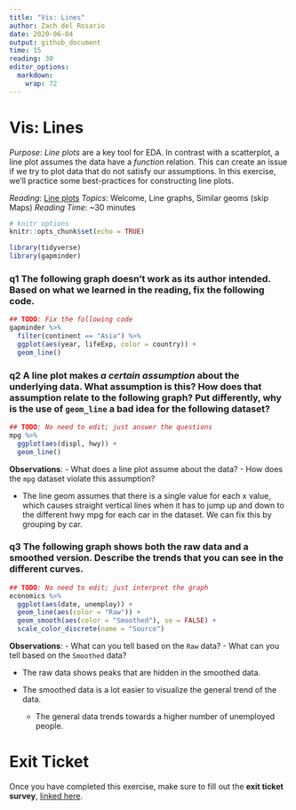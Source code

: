 ```yaml
---
title: "Vis: Lines"
author: Zach del Rosario
date: 2020-06-04
output: github_document
time: 15
reading: 30
editor_options: 
  markdown: 
    wrap: 72
---
```


# Vis: Lines

*Purpose*: *Line plots* are a key tool for EDA. In contrast with a
scatterplot, a line plot assumes the data have a *function* relation.
This can create an issue if we try to plot data that do not satisfy our
assumptions. In this exercise, we'll practice some best-practices for
constructing line plots.

*Reading*: [Line plots](https://rstudio.cloud/learn/primers/3.6)
*Topics*: Welcome, Line graphs, Similar geoms (skip Maps) *Reading
Time*: \~30 minutes

```r
# knitr options
knitr::opts_chunk$set(echo = TRUE)
```

```r
library(tidyverse)
library(gapminder)

```

### **q1** The following graph doesn't work as its author intended. Based on what we learned in the reading, fix the following code.

```r
## TODO: Fix the following code
gapminder %>%
  filter(continent == "Asia") %>%
  ggplot(aes(year, lifeExp, color = country)) +
  geom_line()
```

### **q2** A line plot makes *a certain assumption* about the underlying data. What assumption is this? How does that assumption relate to the following graph? Put differently, why is the use of `geom_line` a bad idea for the following dataset?

```r
## TODO: No need to edit; just answer the questions
mpg %>%
  ggplot(aes(displ, hwy)) +
  geom_line()

```

**Observations**: - What does a line plot assume about the data? - How
does the `mpg` dataset violate this assumption?

-   The line geom assumes that there is a single value for each x value,
    which causes straight vertical lines when it has to jump up and down
    to the different hwy mpg for each car in the dataset. We can fix
    this by grouping by car.

### **q3** The following graph shows both the raw data and a smoothed version. Describe the trends that you can see in the different curves.

```r
## TODO: No need to edit; just interpret the graph
economics %>%
  ggplot(aes(date, unemploy)) +
  geom_line(aes(color = "Raw")) +
  geom_smooth(aes(color = "Smoothed"), se = FALSE) +
  scale_color_discrete(name = "Source")
```

**Observations**: - What can you tell based on the `Raw` data? - What
can you tell based on the `Smoothed` data?

-   The raw data shows peaks that are hidden in the smoothed data.

-   The smoothed data is a lot easier to visualize the general trend of
    the data.

    -   The general data trends towards a higher number of unemployed
        people.

<!-- include-exit-ticket -->

# Exit Ticket

<!-- -------------------------------------------------- -->

Once you have completed this exercise, make sure to fill out the **exit
ticket survey**, [linked
here](https://docs.google.com/forms/d/e/1FAIpQLSeuq2LFIwWcm05e8-JU84A3irdEL7JkXhMq5Xtoalib36LFHw/viewform?usp=pp_url&entry.693978880=e-vis05-lines-assignment.Rmd).
